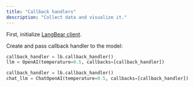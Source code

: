 ```yaml
---
title: "Callback handlers"
description: "Collect data and visualize it."
---
```


First, initialize [LangBear client](/development/client).

Create and pass callback handler to the model:

<CodeGroup>

```python python (llm)
callback_handler = lb.callback_handler()
llm = OpenAI(temperature=0.5, callbacks=[callback_handler])
```

```python python (chat)
callback_handler = lb.callback_handler()
chat_llm = ChatOpenAI(temperature=0.5, callbacks=[callback_handler])
```

</CodeGroup>
